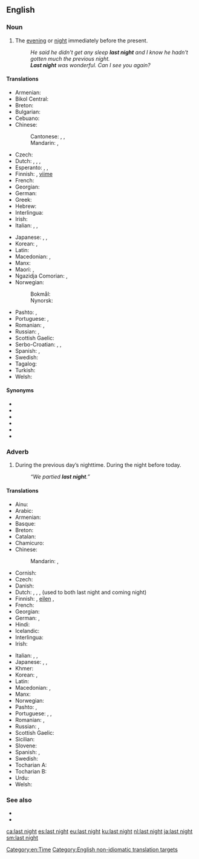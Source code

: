 ==English==
{{tea room|y=2011|m=September}}

===Noun===
{{en-noun|head=[[last]] [[night]]|-}}

# {{lb|en|often|used adverbially}} The [[evening]] or [[night]] immediately before the present.
#: ''He said he didn't get any sleep '''last night''' and I know he hadn't gotten much the previous night.''
#: '''''Last night''' was wonderful. Can I see you again?''

====Translations====
{{trans-top|previous evening or night}}
* Armenian: {{t|hy|անցած գիշեր}}
* Bikol Central: {{t|bcl|kasubanggi}}
* Breton: {{t+|br|dec'h da noz}}
* Bulgarian: {{t-needed|bg}}
* Cebuano: {{t|ceb|kagabii}}
* Chinese:
*: Cantonese: {{t|yue|琴晚|tr=kam4 maan5|sc=Hani}}, {{t|yue|尋晚|sc=Hani}}, {{t|yue|寻晚|tr=cam4 maan5|sc=Hani}}
*: Mandarin: {{t+|cmn|昨夜|tr=zuóyè|sc=Hani}}, {{t+|cmn|昨晚|tr=zuówǎn|sc=Hani}}
* Czech: {{t|cs|včerejší večer}}
* Dutch: {{t+|nl|gisterenavond}}, {{t+|nl|gisteravond}}, {{t|nl|gisterennacht}}, {{qualifier|used to both last night and coming night}} {{t+|nl|vannacht}}
* Esperanto: {{t|eo|hieraŭ vespere}}, {{t|eo|pasintan nokton|alt=la pasintan nokton}}, {{t|eo|hieraŭan nokton|alt=la hieraŭan nokton}}
* Finnish: {{t|fi|eilisilta}} {{qualifier|evening}}, [[viime#Finnish|viime]] {{t+|fi|yö}} {{qualifier|night}}
* French: {{t|fr|hier soir}}
* Georgian: {{t-needed|ka}}
* German: {{t|de|gestern Abend}}
* Greek: {{t+|el|εψές|n}}
* Hebrew: {{t+|he|אמש|tr=émesh}}
* Interlingua: {{t|ia|heri vespere}}
* Irish: {{t|ga|aréir}}
* Italian: {{t|it|notte scorsa}}, {{t|it|ieri notte}}, {{t|it|ieri sera}}
{{trans-mid}}
* Japanese: {{t+|ja|昨晩|tr=さくばん, sakuban}}, {{t+|ja|昨夜|tr=さくや, sakuya}}, {{t|ja|夕べ|tr=ゆうべ, yūbe}}
* Korean: {{t|ko|지난밤|sc=Kore}}, {{t+|ko|어젯밤|sc=Kore}}
* Latin: {{t|la|heri vesperi}}
* Macedonian: {{t|mk|синоќа|tr=sínoḱa}}, {{t|mk|сношти|tr=snóšti}}
* Manx: {{t|gv|riyr}}
* Maori: {{t|mi|inapō}}, {{t|mi|nōnapō}}
* Ngazidja Comorian: {{t|zdj|djana pvomasihu}}, {{t|zdj|emasihu ya djana}}
* Norwegian:
*: Bokmål: {{t|nb|i natt}}
*: Nynorsk: {{t|nn|i natt}}
* Pashto: {{t|ps|بېګا|tr=begâ}}, {{t|ps|برای|tr=barây}}
* Portuguese: {{t|pt|[[noite]] [[passada]]|f}}, {{t|pt|[[noite]] [[de]] [[ontem]]|f}}
* Romanian: {{t|ro|noaptea trecută|f}}, {{t|ro|azi noapte}}
* Russian: {{t|ru|[[прошлый|прошлая]] [[ночь]]|f}}, {{t|ru|[[вчера́шний]] [[ве́чер]]|m}}
* Scottish Gaelic: {{t|gd|a-raoir}}
* Serbo-Croatian: {{t+|sh|sinoć}}, {{qualifier|night before last night}} {{t+|sh|preksinoć}}, {{qualifier|two nights before last night}} {{t|sh|naksinoć}}
* Spanish: {{t|es|ayer por la noche}}, {{t+|es|anoche}}
* Swedish: {{t|sv|i gårkväll}}
* Tagalog: {{t|tl|kagabi}}
* Turkish: {{t-needed|tr}}
* Welsh: {{t|cy|neithiwr|m|f}}
{{trans-bottom}}

====Synonyms====
* {{l|en|yestereve}}
* {{l|en|yestereven}}
* {{l|en|yesterevening}}
* {{l|en|yestreen}}
* {{l|en|yesternight}}
* {{l|en|yesterday night}}

===Adverb===
{{en-adv|head=[[last]] [[night]]|-}}

# During the previous day’s nighttime. During the night before today.
#: ''“We partied '''last night'''.”''

====Translations====
{{trans-top|during the night before today}}
* Ainu: {{t|ain|ウㇰラン|tr=ukran}}
* Arabic: {{t|ar|لَيْلَة أَمْس|tr=laylat ʾams}}
* Armenian: {{t|hy|անցած գիշեր}}
* Basque: {{t+|eu|bart}}
* Breton: {{t+|br|dec'h da noz}}
* Catalan: {{t+|ca|anit}}
* Chamicuro: {{t|ccc|lache'ta}}
* Chinese:
*: Mandarin: {{t+|cmn|昨夜|tr=zuóyè|sc=Hani}}, {{t+|cmn|昨晚|tr=zuówǎn|sc=Hani}}
* Cornish: {{t|kw|nyhewer}}
* Czech: {{t|cs|včera večer}}
* Danish: {{t|da|aftes|alt=i aftes}}
* Dutch: {{t+|nl|gisteravond}}, {{t+|nl|gisterenavond}}, {{t|nl|gisterennacht}}, {{t+|nl|vannacht}} (used to both last night and coming night)
* Finnish: {{t|fi|eilisiltana}}, [[eilen#Finnish|eilen]] {{t+|fi|illalla}} {{qualifier|evening}}, {{t|fi|viime yönä}} {{qualifier|night}}
* French: {{t|fr|hier soir}}
* Georgian: {{t|ka|წუხელ}}
* German: {{t|de|gestern Abend}}, {{t|de|gestern Nacht}}
* Hindi: {{t|hi|कल रात|tr=kal rāt|sc=Deva}}
* Icelandic: {{t+|is|í gær}}
* Interlingua: {{t|ia|heri vespere}}
* Irish: {{t|ga|aréir}}
{{trans-mid}}
* Italian: {{t+|it|iernotte}}, {{t|it|ieri notte}}, {{t|it|iersera}}
* Japanese: {{t+|ja|昨晩|tr=さくばん, sakuban}}, {{t+|ja|昨夜|tr=さくや, sakuya}}, {{t|ja|夕べ|tr=ゆうべ, yūbe}}
* Khmer: {{t|km|យប់មិញ|tr=yup mɨñ|sc=Khmr}}
* Korean: {{t+|ko|어젯밤|sc=Kore}}, {{t+|ko|어제저녁|sc=Kore}}
* Latin: {{t|la|heri vesperi}}
* Macedonian: {{t|mk|синоќа|tr=sínoḱa}}, {{t|mk|сношти|tr=snóšti}}
* Manx: {{t|gv|riyr}}
* Norwegian: {{t|no|i går kveld}}
* Pashto: {{t|ps|بېګا|tr=begâ}}, {{t|ps|برای|tr=barây}}
* Portuguese: {{t|pt|[[ontem]] [[à]] [[noite]]}}, {{t|pt|[[ontem]] [[de]] [[noite]]}}, {{t|pt|[[noite]] [[passada]]}}
* Romanian: {{t+|ro|aseară}}, {{t|ro|ieri noapte}}
* Russian: {{t|ru|[[прошлый|про́шлой]] [[но́чью]]}}, {{t|ru|[[вчера́]] [[ве́чером]]}}
* Scottish Gaelic: {{t|gd|a-raoir}}
* Sicilian: {{t+|scn|assira}}
* Slovene: {{t+|sl|sinóči}}
* Spanish: {{t+|es|anoche}}, {{t|es|ayer por la noche}}
* Swedish: {{t+|sv|i natt}}
* Tocharian A: {{t|xto|nakcu}}
* Tocharian B: {{t|txb|nekcīye}}
* Urdu: {{t|ur|کل رات|tr=kal rāt|sc=ur-Arab}}
* Welsh: {{t|cy|neithiwr}}
{{trans-bottom}}

===See also===
* {{l|en|the night before last}}
* {{l|en|tonight}}

[[Category:en:Time]]
[[Category:English non-idiomatic translation targets]]

[[ca:last night]]
[[es:last night]]
[[eu:last night]]
[[ku:last night]]
[[nl:last night]]
[[ja:last night]]
[[sm:last night]]